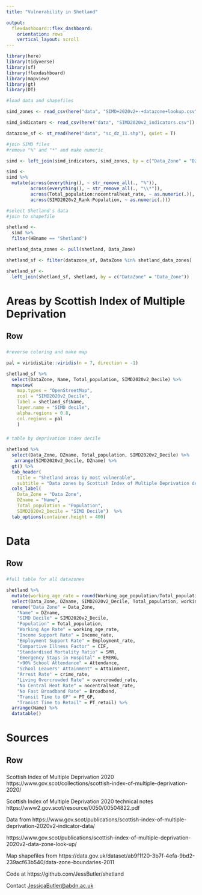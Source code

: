 ```yaml
---
title: "Vulnerability in Shetland"

output:
  flexdashboard::flex_dashboard:
    orientation: rows
    vertical_layout: scroll
---
```


```r
library(here)
library(tidyverse)
library(sf)
library(flexdashboard)
library(mapview)
library(gt)
library(DT)
```


```r
#load data and shapefiles 

simd_zones <- read_csv(here("data", "SIMD+2020v2+-+datazone+lookup.csv"))

simd_indicators <- read_csv(here("data", "SIMD2020v2_indicators.csv"))

datazone_sf <- st_read(here("data", "sc_dz_11.shp"), quiet = T)
```

```r
#join SIMD files
#remove "%" and "*" and make numeric

simd <- left_join(simd_indicators, simd_zones, by = c("Data_Zone" = "DZ"))

simd <- 
simd %>%
  mutate(across(everything(), ~ str_remove_all(., "%")),
         across(everything(), ~ str_remove_all(., "\\*")),
         across(Total_population:nocentralheat_rate, ~ as.numeric(.)),
         across(SIMD2020v2_Rank:Population, ~ as.numeric(.)))
```


```r
#select Shetland's data 
#join to shapefile

shetland <-
  simd %>%
  filter(HBname == "Shetland")

shetland_data_zones <- pull(shetland, Data_Zone)

shetland_sf <- filter(datazone_sf, DataZone %in% shetland_data_zones)

shetland_sf <-
  left_join(shetland_sf, shetland, by = c("DataZone" = "Data_Zone"))

```


Areas by Scottish Index of Multiple Deprivation
=====================================

Row
-------------------------------------

###

```r
#reverse coloring and make map

pal = viridisLite::viridis(n = 7, direction = -1)

shetland_sf %>%
  select(DataZone, Name, Total_population, SIMD2020v2_Decile) %>%
  mapview(
    map.types = "OpenStreetMap",
    zcol = "SIMD2020v2_Decile", 
    label = shetland_sf$Name,
    layer.name = "SIMD decile",
    alpha.regions = 0.8,
    col.regions = pal
    ) 
```


###

```r
# table by deprivation index decile

shetland %>%
  select(Data_Zone, DZname, Total_population, SIMD2020v2_Decile) %>%
   arrange(SIMD2020v2_Decile, DZname) %>%
  gt() %>%
  tab_header(
    title = "Shetland areas by most vulnerable", 
    subtitle = "Data zones by Scottish Index of Multiple Deprivation decile (lower = more deprived)") %>%
  cols_label(
    Data_Zone = "Data Zone",
    DZname = "Name", 
    Total_population = "Population",
    SIMD2020v2_Decile = "SIMD Decile")  %>%
  tab_options(container.height = 400)
```


Data
=====================================

Row
-------------------------------------

###
```r
#full table for all datazones

shetland %>%
  mutate(working_age_rate = round(Working_age_population/Total_population * 100, 0)) %>%
  select(Data_Zone, DZname, SIMD2020v2_Decile, Total_population, working_age_rate, Income_rate, Employment_rate, CIF, SMR, EMERG, Attendance, Attainment, crime_rate, overcrowded_rate, nocentralheat_rate, Broadband, PT_GP, PT_retail) %>%
  rename("Data Zone" = Data_Zone,
    "Name" = DZname,
    "SIMD Decile" = SIMD2020v2_Decile,
    "Population" = Total_population,
    "Working Age Rate" = working_age_rate,
    "Income Support Rate" = Income_rate,
    "Employment Support Rate" = Employment_rate,
    "Compartive Illness Factor" = CIF,
    "Standardised Mortality Ratio" = SMR,
    "Emergency Stays in Hospital" = EMERG,
    ">90% School Attendance" = Attendance,
    "School Leavers' Attainment" = Attainment,
    "Arrest Rate" = crime_rate,
    "Living Overcrowded Rate" = overcrowded_rate,
    "No Central Heat Rate" = nocentralheat_rate,
    "No Fast Broadband Rate" = Broadband,
    "Transit Time to GP" = PT_GP,
    "Tranist Time to Retail" = PT_retail) %>%
  arrange(Name) %>%
  datatable()
```

Sources
=====================================

Row
-------------------------------------
###

Scottish Index of Multiple Deprivation 2020
https://www.gov.scot/collections/scottish-index-of-multiple-deprivation-2020/

Scottish Index of Multiple Deprivation 2020 technical notes
https://www2.gov.scot/resource/0050/00504822.pdf

Data from 
https://www.gov.scot/publications/scottish-index-of-multiple-deprivation-2020v2-indicator-data/ 

https://www.gov.scot/publications/scottish-index-of-multiple-deprivation-2020v2-data-zone-look-up/

Map shapefiles from https://data.gov.uk/dataset/ab9f1f20-3b7f-4efa-9bd2-239acf63b540/data-zone-boundaries-2011

Code at https://github.com/JessButler/shetland

Contact <JessicaButler@abdn.ac.uk>


